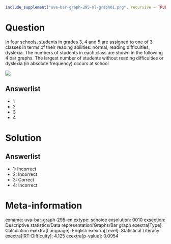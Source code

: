 ```r
include_supplement("uva-bar-graph-295-nl-graph01.png", recursive = TRUE)
```

Question
========

In four schools, students in grades 3, 4 and 5 are assigned to one of 3 classes in terms of their reading abilities: normal, reading difficulties, dyslexia. The numbers of students in each class are shown in the following 4 bar graphs. The largest number of students without reading difficulties or dyslexia (in absolute frequency) occurs at school

![](uva-bar-graph-295-nl-graph01.png)

Answerlist
----------

* 1
* 2
* 3
* 4

Solution
========

Answerlist
----------

* 1: Incorrect
* 2: Incorrect
* 3: Correct
* 4: Incorrect

Meta-information
================
exname: uva-bar-graph-295-en
extype: schoice
exsolution: 0010
exsection: Descriptive statistics/Data representation/Graphs/Bar graph
exextra[Type]: Calculation
exextra[Language]: English
exextra[Level]: Statistical Literacy
exextra[IRT-Difficulty]: 4.125
exextra[p-value]: 0.0954
